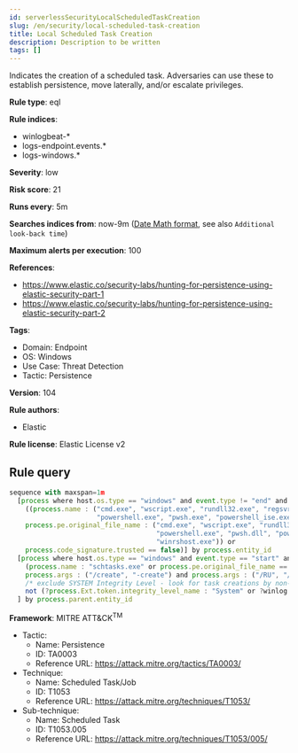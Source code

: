 ```yaml
---
id: serverlessSecurityLocalScheduledTaskCreation
slug: /en/security/local-scheduled-task-creation
title: Local Scheduled Task Creation
description: Description to be written
tags: []
---
```


<div id="local-scheduled-task-creation"></div>

Indicates the creation of a scheduled task. Adversaries can use these to establish persistence, move laterally, and/or escalate privileges.

**Rule type**: eql

**Rule indices**: 

* winlogbeat-*
* logs-endpoint.events.*
* logs-windows.*

**Severity**: low

**Risk score**: 21

**Runs every**: 5m

**Searches indices from**: now-9m ([Date Math format](((ref))/common-options.html#date-math), see also <DocLink id="serverlessSecurityRulesUiCreate" section="set-the-rules-schedule">`Additional look-back time`</DocLink>)

**Maximum alerts per execution**: 100

**References**: 

* https://www.elastic.co/security-labs/hunting-for-persistence-using-elastic-security-part-1
* https://www.elastic.co/security-labs/hunting-for-persistence-using-elastic-security-part-2

**Tags**: 

* Domain: Endpoint
* OS: Windows
* Use Case: Threat Detection
* Tactic: Persistence

**Version**: 104

**Rule authors**: 

* Elastic

**Rule license**: Elastic License v2

## Rule query

```js
sequence with maxspan=1m
  [process where host.os.type == "windows" and event.type != "end" and
    ((process.name : ("cmd.exe", "wscript.exe", "rundll32.exe", "regsvr32.exe", "wmic.exe", "mshta.exe",
                      "powershell.exe", "pwsh.exe", "powershell_ise.exe", "WmiPrvSe.exe", "wsmprovhost.exe", "winrshost.exe") or
    process.pe.original_file_name : ("cmd.exe", "wscript.exe", "rundll32.exe", "regsvr32.exe", "wmic.exe", "mshta.exe",
                                     "powershell.exe", "pwsh.dll", "powershell_ise.exe", "WmiPrvSe.exe", "wsmprovhost.exe",
                                     "winrshost.exe")) or
    process.code_signature.trusted == false)] by process.entity_id
  [process where host.os.type == "windows" and event.type == "start" and
    (process.name : "schtasks.exe" or process.pe.original_file_name == "schtasks.exe") and
    process.args : ("/create", "-create") and process.args : ("/RU", "/SC", "/TN", "/TR", "/F", "/XML") and
    /* exclude SYSTEM Integrity Level - look for task creations by non-SYSTEM user */
    not (?process.Ext.token.integrity_level_name : "System" or ?winlog.event_data.IntegrityLevel : "System")
  ] by process.parent.entity_id

```

**Framework**: MITRE ATT&CK<sup>TM</sup>

* Tactic:
    * Name: Persistence
    * ID: TA0003
    * Reference URL: https://attack.mitre.org/tactics/TA0003/
* Technique:
    * Name: Scheduled Task/Job
    * ID: T1053
    * Reference URL: https://attack.mitre.org/techniques/T1053/
* Sub-technique:
    * Name: Scheduled Task
    * ID: T1053.005
    * Reference URL: https://attack.mitre.org/techniques/T1053/005/

